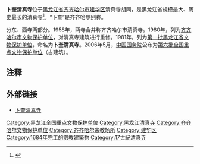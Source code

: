 {{文物保护单位
| 名称 = 卜奎清真寺
| 图片 = 卜奎清真寺 窑殿 2017.jpg
| 说明 = 
| 级别 = 全国
| Cat = 黑龙江全国重点文物保护单位
| 省区市 = [[黑龙江省|黑龙江省]]
| 市/县名 =
| 所在 = [[齐齐哈尔市|齐齐哈尔市]][[建华区|建华区]] 
| 坐标 = <!-- 请使用{{Coord}}模板 -->
| 分类 = 古建筑
| 时代 =清
| 编号 = Ⅲ－207			
| 登录 = 第六批全国重点文物保护单位
}}
'''卜奎清真寺'''位于[[黑龙江省|黑龙江省]][[齐齐哈尔市|齐齐哈尔市]][[建华区|建华区]]清真寺胡同，是黑龙江省规模最大、历史最长的清真寺<ref>{{Cite web|url=http://news.xinhuanet.com/politics/2012-05/25/c_123189437.htm|title=黑龙江省文化厅检查国保单位卜奎清真寺|accessdate=2017-04-18|author=齐齐哈尔市文物管理站：王大为|date=2012-05-25|work=|publisher=新华网|archive-date=2017-04-19|archive-url=https://web.archive.org/web/20170419003015/http://news.xinhuanet.com/politics/2012-05/25/c_123189437.htm|dead-url=no}}</ref>。“卜奎”是齐齐哈尔别称。

分东、西寺两部分。1958年，两寺合并称齐齐哈尔市清真寺。1980年，列为[[齐齐哈尔市文物保护单位|齐齐哈尔市文物保护单位]]，对清真寺建筑进行重修。1981年，列为[[第一批黑龙江省文物保护单位|第一批黑龙江省文物保护单位]]，命名为'''卜奎清真寺'''。2006年5月，[[中华人民共和国国务院|中国国务院]]公布为[[第六批全国重点文物保护单位|第六批全国重点文物保护单位]]（古建筑）。
		
== 注释 ==
{{reflist}}

== 外部链接 ==
{{commons category|Bukui Mosque}}
*[http://qiqihar.dbw.cn/system/2005/06/27/050067612.shtml 卜奎清真寺] {{Wayback|url=http://qiqihar.dbw.cn/system/2005/06/27/050067612.shtml |date=20160303165245 }}

{{黑龙江全国重点文物保护单位}}
{{全国重点文物保护单位小作品}}

[[Category:黑龙江全国重点文物保护单位|Category:黑龙江全国重点文物保护单位]]
[[Category:黑龙江清真寺|Category:黑龙江清真寺]]
[[Category:齐齐哈尔文物保护单位|Category:齐齐哈尔文物保护单位]]
[[Category:齐齐哈尔宗教场所|Category:齐齐哈尔宗教场所]]
[[Category:建华区|Category:建华区]]
[[Category:1684年完工的宗教建築物|Category:1684年完工的宗教建築物]]
[[Category:17世紀清真寺|Category:17世紀清真寺]]